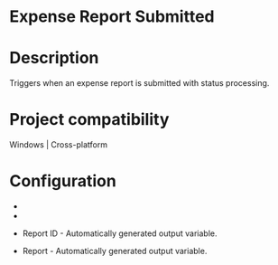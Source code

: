 ﻿# Expense Report Submitted

# Description

Triggers when an expense report is submitted with status processing.

# Project compatibility

Windows | Cross-platform

# Configuration

* 
* 





* Report ID - Automatically generated output variable.
* Report - Automatically generated output variable.

